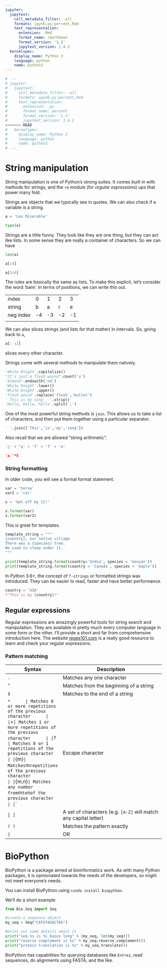 ```yaml
---
jupyter:
  jupytext:
    cell_metadata_filter: -all
    formats: ipynb,py:percent,Rmd
    text_representation:
      extension: .Rmd
      format_name: rmarkdown
      format_version: '1.2'
      jupytext_version: 1.4.2
  kernelspec:
    display_name: Python 3
    language: python
    name: python3
---
```


```python
# ---
# jupyter:
#   jupytext:
#     cell_metadata_filter: -all
#     formats: ipynb,py:percent,Rmd
#     text_representation:
#       extension: .py
#       format_name: percent
#       format_version: '1.3'
#       jupytext_version: 1.4.2
<<<<<<< HEAD
#   kernelspec:
#     display_name: Python 3
#     language: python
#     name: python3
# ---
```

# String manipulation

String manipulation is one of Python's strong suites. It comes built in with methods for strings, and the `re` module (for *regular expressions*) ups that power many fold. 

Strings are objects that we typically see in quotes. We can also check if a variable is a string.

```python
a = 'Les Miserable'

type(a)
```

Strings are a little funny. They look like they are one thing, but they can act like lists. In some sense they 
are really a container of characters. So we can have

```python
len(a)
```

```python
a[:4]
```

```python
a[3:6]
```

The rules are basically the same as lists. To make this explicit, let's consider the word 'bare'. 
In terms of positions, we can write this out.

|           |      |      |      |      |
| --------- | ---- | ---- | ---- | ---- |
| index     | 0    | 1    | 2    | 3    |
| string    | b    | a    | r    | e    |
| neg index | -4   | -3   | -2   | -1   |
|           |      |      |      |      |

We can also slices strings (and lists for that matter) in intervals. So, going back to `a`, 

```r
a[: :2]
```

slices every other character. 

Strings come with several methods to manipulate them natively. 

```python
'White Knight'.capitalize()
"It's just a flesh wound".count('u')
'Almond'.endswith('nd')
'White Knight'.lower()
'White Knight'.upper()
'flesh wound'.replace('flesh','bullet')
' This is my song   '.strip()
'Hello, hello, hello'.split(',')
```

One of the most powerful string methods is `join`. This allows us to take a list of characters, and then 
put them together using a particular separator. 

```python
' '.join(['This','is','my','song'])
```

Also recall that we are allowed "string arithmetic".

```python
'g' + "a' + 'f' + 'f' + 'e'

'a '*5
```

### String formatting

In older code, you will see a formal format statement.

```python
var = 'horse'
var2 = 'car'

s = 'Get off my {}!'

s.format(var)
s.format(var2)
```

This is great for templates. 

```python
template_string = """
{country}, our native village
There was a {species} tree.
We used to sleep under it.
"""

print(template_string.format(country='India', species = 'banyan'))
print(template_string.format(country = 'Canada', species = 'maple'))
```

In Python 3.6+, the concept of `f-strings` or formatted strings was introduced. They can be easier to read, faster and have better performance. 

```python
country = 'USA'
f"This is my {country}!"
```

## Regular expressions

Regular expressions are amazingly powerful tools for string search and manipulation. They are available in pretty much every 
computer language in some form or the other. I'll provide a short and far from comprehensive introduction here. The website [regex101.com](https://regex101.com) is a really good resource to learn and check your regular expressions. 

### Pattern matching

| Syntax  | Description                                                  |
| ------- | ------------------------------------------------------------ |
| `.`     | Matches any one character                                    |
| `^`     | Matches from the beginning of a string                       |
| `$`     | Matches to the end of a string                               |
| `*      | Matches 0 or more repetitions of the previous character      |
| `+`     | Matches 1 or more repetitions of the previous character      |
| `?`     | Matches 0 or 1 repetitions of the previous character         |
| `{m}`   | Matches `m` repetitions of the previous character            |
| `{m,n}` | Matches any number from `m` to `n` of the previous character |
| `\`     | Escape character                                             |
| `[ ]`   | A set of characters (e.g. `[A-Z]` will match any capital letter) |
| `( )`   | Matches the pattern exactly                                  |
| `|`     | OR                                                           |



# BioPython

BioPython is a package aimed at bioinformatics work. As with many Python packages, it is opinionated towards the needs of the developers, so might not meet everyone's needs. 

You can install BioPython using `conda install biopython`.

We'll do a short example

```python
from Bio.Seq import Seq

#create a sequence object
my_seq = Seq("CATGTAGACTAG")

#print out some details about it
print("seq %s is %i bases long" % (my_seq, len(my_seq)))
print("reverse complement is %s" % my_seq.reverse_complement())
print("protein translation is %s" % my_seq.translate())
```

BioPython has capabilities for querying databases like `Entrez`, read sequences, do alignments using FASTA, and the like. 

